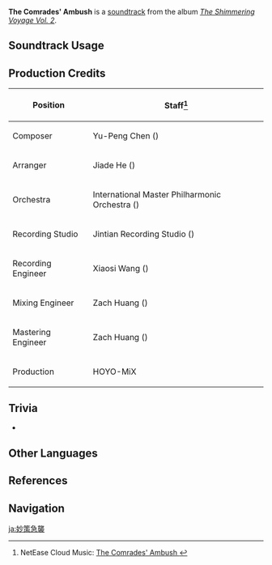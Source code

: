 {{Soundtrack Infobox
|image          = The Shimmering Voyage Vol 2.png
|album          = The Shimmering Voyage Vol. 2
|disc           = 1
|number         = 02
|featured       =
|featured2      =
|featured3      =
|featured_disc  =
|featured_disc2 =
|featured_disc3 =
|youtube_id     = 7-979G1FG_Q
|spotify_id     = 2LX8lCmXhgBTEyLXMqWiil
|previous       = Pathos of Shirasagi
|next           = Trial of Thunder
}}
'''The Comrades' Ambush''' is a [[soundtrack]] from the album ''[[The Shimmering Voyage Vol. 2]]''.

==Soundtrack Usage==
{{Soundtrack Usage
|quest    = In the Name of the Resistance//cutscene
|location = 
|domain   = 
}}

==Production Credits==
{| class="wikitable"
! Position
! Staff<ref>NetEase Cloud Music: [https://music.163.com/#/song?id=1973622667 The Comrades' Ambush {{zh|妙策急袭}}]</ref>
|-
! Composer
| Yu-Peng Chen ({{zh|陈致逸}})
|-
! Arranger
| Jiade He ({{zh|何迦德}})
|-
! Orchestra
| International Master Philharmonic Orchestra ({{zh|国际首席爱乐乐团}})
|-
! Recording Studio
| Jintian Recording Studio ({{zh|金田录音棚}})
|-
! Recording Engineer
| Xiaosi Wang ({{zh|王小四}})
|-
! Mixing Engineer
| Zach Huang ({{zh|黄巍}})
|-
! Mastering Engineer
| Zach Huang ({{zh|黄巍}})
|-
! Production
| HOYO-MiX
|}
<!--
==Gallery==
<gallery>
</gallery>
-->

==Trivia==
* {{Transclude|Tactician's Grit|KokomiLeitmotif|section=1}}

==Other Languages==
{{Other Languages
|en      = The Comrades' Ambush
|zhs     = 妙策急袭
|zhs_rm  = Miàocè Jíxí
|zht     = 妙策急襲
|zht_rm  = Miàocè Jíxí
|zh_tl   = Assault of Grand Machinations 
|ja      = 妙策急襲
|ja_rm   = Myousaku Kyuushuu
|ja_tl   = Cleverly-Schemed Assault
}}

==References==
{{Reflist}}

==Navigation==
{{Soundtrack Navbox|The Shimmering Voyage|2}}

[[ja:妙策急襲]]